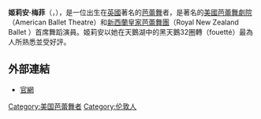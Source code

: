 {{Infobox person
|name          = 姬莉安·梅菲<br/>Gillian Murphy
|image         = 
|image_size    = 
|caption       = 
|birth_name    = 
|birth_date    = {{Birth date and age|1979|4|11|}}
|birth_place   = {{UK}}[[倫敦|倫敦]][[温布尔登_(伦敦)|温布尔登]]
|death_date    = 
|death_place   = 
|body_discovered = 
|death_cause   = 
|resting_place = 
|resting_place_coordinates = <!-- {{coord|LAT|LONG|display=inline,title}} -->
|residence     = 
|nationality   = 
|ethnicity     = 
|citizenship   = 
|other_names   = 
|known_for     = 
|education     = 
|alma_mater    = 
|employer      = [[美國芭蕾舞劇院|美國芭蕾舞劇院]]<br/>American Ballet Theatre
|occupation    = 芭蕾舞者
|years_active  = 
|home_town     = 
|salary        = 
|networth      = 
|height        = 
|weight        = 
|title         = 首席芭蕾舞者<br/>Principal Dancer
|term          = 
|predecessor   = 
|successor     = 
|party         = 
|opponents     = 
|boards        = 
|religion      = 
|spouse        = {{marriage|Ethan Stiefel|2015}}
|partner       = 
|children      = 
|parents       = 
|relations     = 
|callsign      = 
|signature     = 
|website       = 
|footnotes     = 
}}
'''姬莉安·梅菲'''（'''{{lang|en|Gillian Murphy}}'''，{{bd|1979年|4月11日}}），是一位出生在[[英國|英國]]著名的[[芭蕾舞|芭蕾舞]]者，是著名的[[美國芭蕾舞劇院|美國芭蕾舞劇院]]（American Ballet Theatre）和[[新西蘭皇家芭蕾舞團|新西蘭皇家芭蕾舞團]]（Royal New Zealand Ballet ）首席舞蹈演員。姬莉安以她在天鵝湖中的黑天鵝32圈轉（fouetté）最為人所熟悉並受好評。

== 外部連結 ==
* [http://gillianmurphy.com/ 官網] {{Wayback|url=http://gillianmurphy.com/ |date=20210212043413 }}

{{Authority control}}
{{UK-artist-stub}}

{{DEFAULTSORT: Murphy, Gillian}}
[[Category:美国芭蕾舞者|Category:美国芭蕾舞者]]
[[Category:伦敦人|Category:伦敦人]]